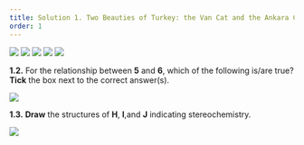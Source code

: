 ```yaml
---
title: Solution 1. Two Beauties of Turkey: the Van Cat and the Ankara Cat
order: 1
---
```


<img src="https://imgur.com/UobuEhz.png"/>

<img src="https://imgur.com/Zq4r0ys.png"/>

<img src="https://imgur.com/bUEt32e.png"/>

<img src="https://imgur.com/CqfNgcm.png"/>

<img src="https://imgur.com/ZJgu5k2.png"/>

**1.2.** For the relationship between **5** and **6**, which of the following is/are true? **Tick** the box next to the correct answer(s).

<img src="https://imgur.com/QWnKkFe.png"/>

**1.3.** **Draw** the structures of **H**, **I**,and **J** indicating stereochemistry.

<img src="https://imgur.com/IDZrzUj.png"/>



